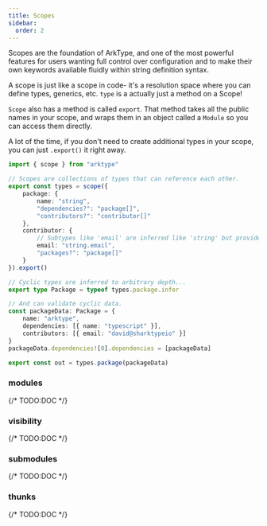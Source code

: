 ```yaml
---
title: Scopes
sidebar:
  order: 2
---
```


Scopes are the foundation of ArkType, and one of the most powerful features for users wanting full control over configuration and to make their own keywords available fluidly within string definition syntax.

A scope is just like a scope in code- it's a resolution space where you can define types, generics, etc. `type` is a actually just a method on a Scope!

`Scope` also has a method is called `export`. That method takes all the public names in your scope, and wraps them in an object called a `Module` so you can access them directly.

A lot of the time, if you don't need to create additional types in your scope, you can just `.export()` it right away.

```ts
import { scope } from "arktype"

// Scopes are collections of types that can reference each other.
export const types = scope({
	package: {
		name: "string",
		"dependencies?": "package[]",
		"contributors?": "contributor[]"
	},
	contributor: {
		// Subtypes like 'email' are inferred like 'string' but provide additional validation at runtime.
		email: "string.email",
		"packages?": "package[]"
	}
}).export()

// Cyclic types are inferred to arbitrary depth...
export type Package = typeof types.package.infer

// And can validate cyclic data.
const packageData: Package = {
	name: "arktype",
	dependencies: [{ name: "typescript" }],
	contributors: [{ email: "david@sharktypeio" }]
}
packageData.dependencies![0].dependencies = [packageData]

export const out = types.package(packageData)
```

### modules

{/* TODO:DOC */}

### visibility

{/* TODO:DOC */}

### submodules

{/* TODO:DOC */}

### thunks

{/* TODO:DOC */}
